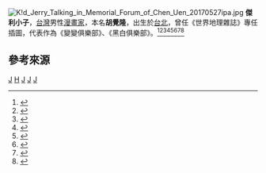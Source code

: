 [[File:K!d_Jerry_Talking_in_Memorial_Forum_of_Chen_Uen_20170527ipa.jpg|thumb]]
'''傑利小子'''{{BD|1965年|10月30日|catIdx=J}}，[[台灣|台灣]]男性[[漫畫家|漫畫家]]，本名'''胡覺隆'''，出生於[[台北|台北]]，曾任《世界地理雜誌》專任插圖，代表作為《變變俱樂部》、《黑白俱樂部》。<ref>{{cite news|url=https://www.taiwanpanorama.com.tw/Articles/Details?Guid=5a45faa0-34e6-426c-811f-13b6bedac49d|title=傑利小子|work=光華雜誌|author=王文娟|date=1995-08|accessdate=2021-10-29|archive-date=2021-11-20|archive-url=https://web.archive.org/web/20211120193851/https://www.taiwanpanorama.com.tw/Articles/Details?Guid=5a45faa0-34e6-426c-811f-13b6bedac49d}}</ref><ref>{{cite web |title=胡覺隆老師傑利小子為董事長樂團專輯入圍2019葛萊美音樂獎最佳包裝設計 |url=https://www.hcu.edu.tw/acd/acd/zh-tw/-masterimp/7CDC0D9A75B842B9998BABAF1AED8A0F |website=玄奘大學藝術設計學院藝術與創意設計學系 |accessdate=2022-01-09 |language=zh-hant |date=2018-12-11}}</ref><ref>{{cite news |author1=郭佳容 |title=傑利小子漫畫歷史 看見抗戰真相 |url=https://www.chinatimes.com/newspapers/20150822000422-260115?chdtv |accessdate=2022-01-09 |work=中國時報 |date=2015-08-22 |language=zh-hant |archive-date=2022-01-09 |archive-url=https://web.archive.org/web/20220109113414/https://www.chinatimes.com/newspapers/20150822000422-260115?chdtv }}</ref><ref>{{cite news |author1=郭士榛 |title=文創生活學-- 傑利小子：漫畫包含18般武藝 |url=https://www.merit-times.com/NewsPage.aspx?unid=286964 |accessdate=2022-01-09 |work=人間福報 |date=2012-12-17 |language=zh-hant |archive-date=2022-01-09 |archive-url=https://web.archive.org/web/20220109114935/https://www.merit-times.com/NewsPage.aspx?unid=286964 }}</ref><ref>{{cite web |title=傑利小子30週年微展覽24日台東大學知本校區舉行 |url=https://www.taitung.gov.tw/News_Content.aspx?n=13370&s=34987 |website=臺東縣政府 |publisher=公共事務科 |accessdate=2022-01-09 |language=zh-hant |date=2014-09-23 |archive-date=2022-01-09 |archive-url=https://web.archive.org/web/20220109114117/https://www.taitung.gov.tw/News_Content.aspx?n=13370&s=34987 }}</ref><ref>{{cite news |author1=管婺媛 |title=瘋狂傑利小子 創作捷運看板 |url=https://www.chinatimes.com/newspapers/20141024000921-260115?chdtv |accessdate=2022-01-09 |work=中國時報 |date=2014-10-24 |language=zh-hant |archive-date=2022-01-11 |archive-url=https://web.archive.org/web/20220111094913/https://www.chinatimes.com/newspapers/20141024000921-260115?chdtv }}</ref><ref>{{cite news |author1=台灣好新聞 |title=花蓮市圖舉辦暑期漫畫體驗營　邀敖幼祥、傑利小子親自授課 |url=https://www.storm.mg/lifestyle/144356?srcid=null |accessdate=2022-01-09 |work=風傳媒 |date=2016-07-20 |language=zh-hant |archive-date=2022-01-09 |archive-url=https://web.archive.org/web/20220109115045/https://www.storm.mg/lifestyle/144356?srcid=null }}</ref><ref>{{cite news |author1=蔡永彬 |title=復興高中找漫畫家　到學校開選修課 |url=https://tw.appledaily.com/life/20180304/NV7XLGITI25SKET3ETQUQMUZAM/ |accessdate=2022-01-09 |work=蘋果新聞網 |date=2018-03-04 |language=zh-hant |archive-date=2022-01-09 |archive-url=https://web.archive.org/web/20220109120911/https://tw.appledaily.com/life/20180304/NV7XLGITI25SKET3ETQUQMUZAM/ }}</ref>

==參考來源==
{{reflist|2}}

[[Category:臺灣漫畫家|J]]
[[Category:胡姓|H]]
[[Category:台北市人|J]]
[[Category:臺灣插畫家|J]]
[[Category:新北市私立復興高級商工職業學校校友|J]]